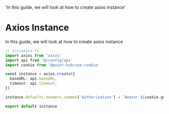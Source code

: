 
  'In this guide, we will look at how to create axios instance'

# Axios Instance

In this guide, we will look at how to create axios instance

```typescript {{ title: 'Axios Instance' }}
// src/axios.ts
import axios from 'axios'
import api from '@/config/api'
import cookie from '@point-hub/vue-cookie'

const instance = axios.create({
  baseURL: api.baseURL,
  timeout: api.timeout,
})

instance.defaults.headers.common['Authorization'] = `Bearer ${cookie.get('token')}`

export default instance
```
